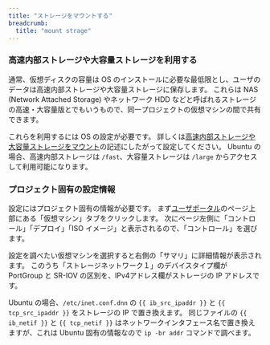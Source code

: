 ```yaml
---
title: "ストレージをマウントする"
breadcrumb:
  title: "mount strage"
---
```


### 高速内部ストレージや大容量ストレージを利用する

通常、仮想ディスクの容量は OS のインストールに必要な最低限とし、ユーザのデータは高速内部ストレージや大容量ストレージに保存します。
これらは NAS (Network Attached Storage) やネットワーク HDD などと呼ばれるストレージの高速・大容量版とでもいうもので、同一プロジェクトの仮想マシンの間で共有できます。

これらを利用するには OS の設定が必要です。
詳しくは[高速内部ストレージや大容量ストレージをマウント](https://docs.mdx.jp/ja/index.html#lustre-mount)の記述にしたがって設定してください。
Ubuntu の場合、高速内部ストレージは `/fast`、大容量ストレージは `/large` からアクセスして利用可能になります。

### プロジェクト固有の設定情報

設定にはプロジェクト固有の情報が必要です。
まず[ユーザポータル](https://oprpl.mdx.jp/)のページ上部にある「仮想マシン」タブをクリックします。
次にページ左側に「コントロール」「デプロイ」「ISO イメージ」と表示されるので、「コントロール」を選びます。

設定を調べたい仮想マシンを選択すると右側の「サマリ」に詳細情報が表示されます。
このうち「ストレージネットワーク１」のデバイスタイプ欄が PortGroup と SR-IOV の区別を、IPv4アドレス欄がストレージの IP アドレスです。

Ubuntu の場合、`/etc/inet.conf.dnn`
の `{{ ib_src_ipaddr }}` と `{{ tcp_src_ipaddr }}`
をストレージの IP で置き換えます。
同じファイルの `{{ ib_netif }}` と `{{ tcp_netif }}` はネットワークインタフェース名で置き換えますが、これは Ubuntu 固有の情報なので `ip -br addr` コマンドで調べます。

